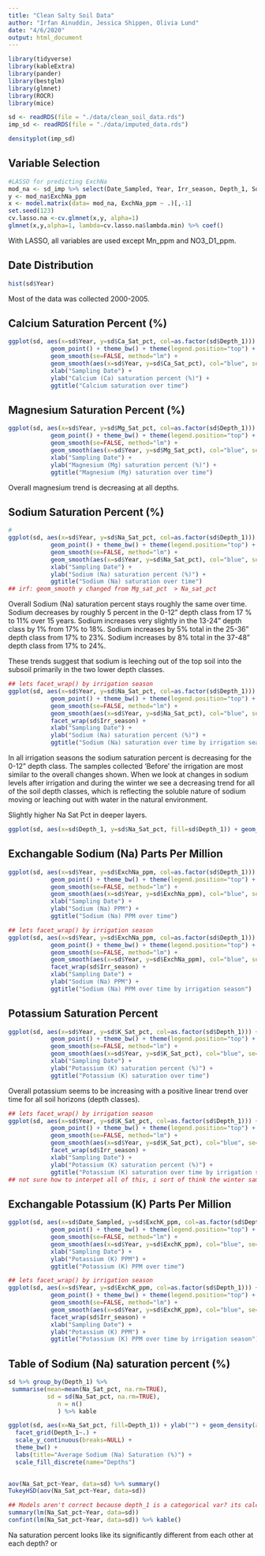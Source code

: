```yaml
---
title: "Clean Salty Soil Data"
author: "Irfan Ainuddin, Jessica Shippen, Olivia Lund"
date: "4/6/2020"
output: html_document
---
```

```r
library(tidyverse)
library(kableExtra)
library(pander)
library(bestglm)
library(glmnet)
library(ROCR)
library(mice)
```

```r
sd <- readRDS(file = "./data/clean_soil_data.rds")
imp_sd <- readRDS(file = "./data/imputed_data.rds")
```



```r
densityplot(imp_sd)
```




## Variable Selection
```r
#LASSO for predicting ExchNa
mod_na <- sd_imp %>% select(Date_Sampled, Year, Irr_season, Depth_1, Soil_pH, Buffer_pH, Excess_Lime, Soluble_Salts, OM_pct, NO3_D1_ppm, NO3_D1_lbs_A, Bicarb_P_ppm, SO4_ppm, ExchK_ppm, ExchCa_ppm, ExchMg_ppm, ExchNa_ppm, Zn_ppm, Fe_ppm, Mn_ppm, Cu_ppm, Boron_ppm)
y <- mod_na$ExchNa_ppm
x <- model.matrix(data= mod_na, ExchNa_ppm ~ .)[,-1]
set.seed(123)
cv.lasso.na <-cv.glmnet(x,y, alpha=1)
glmnet(x,y,alpha=1, lambda=cv.lasso.na$lambda.min) %>% coef()
```
With LASSO, all variables are used except Mn_ppm and NO3_D1_ppm. 




## Date Distribution
```r
hist(sd$Year)
```
Most of the data was collected 2000-2005. 

## Calcium Saturation Percent (%)
```r
ggplot(sd, aes(x=sd$Year, y=sd$Ca_Sat_pct, col=as.factor(sd$Depth_1))) + 
            geom_point() + theme_bw() + theme(legend.position="top") + 
            geom_smooth(se=FALSE, method="lm") + 
            geom_smooth(aes(x=sd$Year, y=sd$Ca_Sat_pct), col="blue", se=FALSE, method='lm')+
            xlab("Sampling Date") +
            ylab("Calcium (Ca) saturation percent (%)") +
            ggtitle("Calcium saturation over time")
```

## Magnesium Saturation Percent (%)
```r
ggplot(sd, aes(x=sd$Year, y=sd$Mg_Sat_pct, col=as.factor(sd$Depth_1))) + 
            geom_point() + theme_bw() + theme(legend.position="top") + 
            geom_smooth(se=FALSE, method="lm") + 
            geom_smooth(aes(x=sd$Year, y=sd$Mg_Sat_pct), col="blue", se=FALSE, method='lm')+
            xlab("Sampling Date") +
            ylab("Magnesium (Mg) saturation percent (%)") +
            ggtitle("Magnesium (Mg) saturation over time")
```
Overall magnesium trend is decreasing at all depths.

## Sodium Saturation Percent (%)
```r
#
ggplot(sd, aes(x=sd$Year, y=sd$Na_Sat_pct, col=as.factor(sd$Depth_1))) + 
            geom_point() + theme_bw() + theme(legend.position="top") + 
            geom_smooth(se=FALSE, method="lm") + 
            geom_smooth(aes(x=sd$Year, y=sd$Na_Sat_pct), col="blue", se=FALSE, method='lm') +
            xlab("Sampling Date") +
            ylab("Sodium (Na) saturation percent (%)") +
            ggtitle("Sodium (Na) saturation over time")
## irf: geom_smooth y changed from Mg_sat_pct  > Na_sat_pct
```
Overall Sodium (Na) saturation percent stays roughly the same over time. Sodium decreases by roughly 5 percent in the 0-12" depth class from 17 % to 11%  over 15 years. Sodium increases very slightly in the 13-24" depth class by 1% from 17% to 18%. Sodium increases by 5% total in the 25-36" depth class from 17% to 23%. Sodium increases by 8% total in the 37-48" depth class from 17% to 24%.

These trends suggest that sodium is leeching out of the top soil into the subsoil primarily in the two lower depth classes. 


```r
## lets facet_wrap() by irrigation season
ggplot(sd, aes(x=sd$Year, y=sd$Na_Sat_pct, col=as.factor(sd$Depth_1))) + 
            geom_point() + theme_bw() + theme(legend.position="top") + 
            geom_smooth(se=FALSE, method="lm") + 
            geom_smooth(aes(x=sd$Year, y=sd$Na_Sat_pct), col="blue", se=FALSE, method='lm') + 
            facet_wrap(sd$Irr_season) +
            xlab("Sampling Date") +
            ylab("Sodium (Na) saturation percent (%)") +
            ggtitle("Sodium (Na) saturation over time by irrigation season")
```

In all irrigation seasons the sodium saturation percent is decreasing for the 0-12" depth class. The samples collected 'Before' the irrigation are most similar to the overall changes shown. When we look at changes in sodium levels after irrigation and during the winter we see a decreasing trend for all of the soil depth classes, which is reflecting the soluble nature of sodium moving or leaching out with water in the natural environment. 


Slightly higher Na Sat Pct in deeper layers. 

```r
ggplot(sd, aes(x=sd$Depth_1, y=sd$Na_Sat_pct, fill=sd$Depth_1)) + geom_boxplot() 
```


## Exchangable Sodium (Na) Parts Per Million
```r

ggplot(sd, aes(x=sd$Year, y=sd$ExchNa_ppm, col=as.factor(sd$Depth_1))) + 
            geom_point() + theme_bw() + theme(legend.position="top") + 
            geom_smooth(se=FALSE, method="lm") + 
            geom_smooth(aes(x=sd$Year, y=sd$ExchNa_ppm), col="blue", se=FALSE, method='lm') + 
            xlab("Sampling Date") +
            ylab("Sodium (Na) PPM") +
            ggtitle("Sodium (Na) PPM over time")
```


```r
## lets facet_wrap() by irrigation season
ggplot(sd, aes(x=sd$Year, y=sd$ExchNa_ppm, col=as.factor(sd$Depth_1))) + 
            geom_point() + theme_bw() + theme(legend.position="top") + 
            geom_smooth(se=FALSE, method="lm") + 
            geom_smooth(aes(x=sd$Year, y=sd$ExchNa_ppm), col="blue", se=FALSE, method='lm') + 
            facet_wrap(sd$Irr_season) +
            xlab("Sampling Date") +
            ylab("Sodium (Na) PPM") +
            ggtitle("Sodium (Na) PPM over time by irrigation season")

```

## Potassium Saturation Percent

```r

ggplot(sd, aes(x=sd$Year, y=sd$K_Sat_pct, col=as.factor(sd$Depth_1))) + 
            geom_point() + theme_bw() + theme(legend.position="top") + 
            geom_smooth(se=FALSE, method="lm") + 
            geom_smooth(aes(x=sd$Year, y=sd$K_Sat_pct), col="blue", se=FALSE, method='lm') + 
            xlab("Sampling Date") +
            ylab("Potassium (K) saturation percent (%)") +
            ggtitle("Potassium (K) saturation over time")
```

Overall potassium seems to be increasing with a positive linear trend over time for all soil horizons (depth classes).



```r
## lets facet_wrap() by irrigation season
ggplot(sd, aes(x=sd$Year, y=sd$K_Sat_pct, col=as.factor(sd$Depth_1))) + 
            geom_point() + theme_bw() + theme(legend.position="top") + 
            geom_smooth(se=FALSE, method="lm") + 
            geom_smooth(aes(x=sd$Year, y=sd$K_Sat_pct), col="blue", se=FALSE, method='lm') + 
            facet_wrap(sd$Irr_season) +
            xlab("Sampling Date") +
            ylab("Potassium (K) saturation percent (%)") +
            ggtitle("Potassium (K) saturation over time by irrigation season")
## not sure how to interpet all of this, i sort of think the winter sampling irragtion season doesnt make sense
```

## Exchangable Potassium (K) Parts Per Million
```r

ggplot(sd, aes(x=sd$Date_Sampled, y=sd$ExchK_ppm, col=as.factor(sd$Depth_1))) + 
            geom_point() + theme_bw() + theme(legend.position="top") + 
            geom_smooth(se=FALSE, method="lm") + 
            geom_smooth(aes(x=sd$Year, y=sd$ExchK_ppm), col="blue", se=FALSE, method='lm') + 
            xlab("Sampling Date") +
            ylab("Potassium (K) PPM") +
            ggtitle("Potassium (K) PPM over time")
```


```r
## lets facet_wrap() by irrigation season
ggplot(sd, aes(x=sd$Year, y=sd$ExchK_ppm, col=as.factor(sd$Depth_1))) + 
            geom_point() + theme_bw() + theme(legend.position="top") + 
            geom_smooth(se=FALSE, method="lm") + 
            geom_smooth(aes(x=sd$Year, y=sd$ExchK_ppm), col="blue", se=FALSE, method='lm') + 
            facet_wrap(sd$Irr_season) +
            xlab("Sampling Date") +
            ylab("Potassium (K) PPM") +
            ggtitle("Potassium (K) PPM over time by irrigation season")

```

## Table of Sodium (Na) saturation percent (%) 
```r
sd %>% group_by(Depth_1) %>%
 summarise(mean=mean(Na_Sat_pct, na.rm=TRUE),
           sd = sd(Na_Sat_pct, na.rm=TRUE),
              n = n()
              ) %>% kable
```

```r
ggplot(sd, aes(x=Na_Sat_pct, fill=Depth_1)) + ylab("") + geom_density(alpha=0.5) + 
  facet_grid(Depth_1~.) +
  scale_y_continuous(breaks=NULL) + 
  theme_bw() +
  labs(title="Average Sodium (Na) Saturation (%)") +
  scale_fill_discrete(name="Depths") 
  
```


```r
aov(Na_Sat_pct~Year, data=sd) %>% summary() 
TukeyHSD(aov(Na_Sat_pct~Year, data=sd)) 

## Models aren't correct because depth_1 is a categorical var? its calculating anyways though?
summary(lm(Na_Sat_pct~Year, data=sd)) 
confint(lm(Na_Sat_pct~Year, data=sd)) %>% kable()
```

Na saturation percent looks like its significantly different from each other at each depth? or 

```r

```

